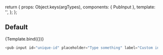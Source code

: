 
<Meta title="Components/pub-input" component={PubInput} />

  return {
    props: Object.keys(argTypes),
    components: { PubInput },
    template: '<pub-input v-bind="$props" />',
  };
};

## Default

<Canvas>
  <Story
    name="Default"
    args={{
      id: 'unique-id',
      placeholder: 'Type something',
      label: 'Custom input',
    }}
  >
    {Template.bind({})}
  </Story>
</Canvas>

```javascript
<pub-input id="unique-id" placeholder="Type something" label="Custom input" />
```

<ArgsTable story="Default" />
